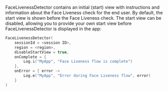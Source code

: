 FaceLivenessDetector contains an initial (start) view with instructions and information about the Face Liveness check for the end user. By default, the start view is shown before the Face Liveness check. The start view can be disabled, allowing you to provide your own start view before FaceLivenessDetector is displayed in the app:

```kotlin
FaceLivenessDetector(
    sessionId = <session ID>,
    region = <region>,
    disableStartView = true,
    onComplete = {
        Log.i("MyApp", "Face Liveness flow is complete")
    },
    onError = { error ->
        Log.e("MyApp", "Error during Face Liveness flow", error)
    }
)
```
